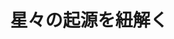 ﻿---
title: "星々の起源を紐解く"
category: "理学院"
vol: 69
interviewee: "中本 泰史"
url: "http://www.geo.titech.ac.jp/lab/nakamoto/index-j.html"
tags: ["太陽","惑星","関わり","質量"]
pdf: "69-1-nakamoto.pdf"
career: ""
pdfurl: "69-1-nakamoto/69-1-nakamoto.pdf"
preface: "私たちの住む太陽系では、太陽を中心として、その周りを八つの惑星が公転している。これらの惑星はどのようにしてできたのだろうか。そのプロセスは今も完全にはわかっておらず、世界中の研究者達がさまざまなアプローチを用いて研究している。その中で、中本研究室では、円盤･ダスト･輻ふくしゃ射の三つをキーワードにして、惑星形成プロセスについて研究している。そして最近では、｢輻射｣に特に関わりの深い、大質量恒星についても研究している。本稿ではそれらの成果の一部を紹介する。"
---

